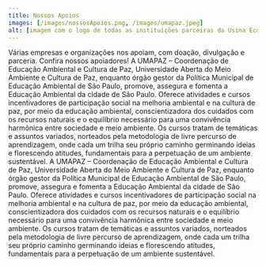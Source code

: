 ```yaml
---
title: Nossos Apoios
images: [/images/nossosApoios.png, /images/umapaz.jpeg]
alt: [imagem com o logo de todas as instituições parceiras da Usina Eco Cultural, logo instituição Uma Paz]
---
```

Várias empresas e organizações nos apoiam, com doação, divulgação e parceria. Confira nossos apoiadores!
A UMAPAZ – Coordenação de Educação Ambiental e Cultura de Paz, Universidade Aberta do Meio Ambiente e Cultura de Paz, enquanto órgão gestor da Política Municipal de Educação Ambiental de São Paulo, promove, assegura e fomenta a Educação Ambiental da cidade de São Paulo. Oferece atividades e cursos incentivadores de participação social na melhoria ambiental e na cultura de paz, por meio da educação ambiental, conscientizadora dos cuidados com os recursos naturais e o equilíbrio necessário para uma convivência harmônica entre sociedade e meio ambiente. Os cursos tratam de temáticas e assuntos variados, norteados pela metodologia de livre percurso de aprendizagem, onde cada um trilha seu próprio caminho germinando ideias e florescendo atitudes, fundamentais para a perpetuação de um ambiente sustentável. A UMAPAZ – Coordenação de Educação Ambiental e Cultura de Paz, Universidade Aberta do Meio Ambiente e Cultura de Paz, enquanto órgão gestor da Política Municipal de Educação Ambiental de São Paulo, promove, assegura e fomenta a Educação Ambiental da cidade de São Paulo. Oferece atividades e cursos incentivadores de participação social na melhoria ambiental e na cultura de paz, por meio da educação ambiental, conscientizadora dos cuidados com os recursos naturais e o equilíbrio necessário para uma convivência harmônica entre sociedade e meio ambiente. Os cursos tratam de temáticas e assuntos variados, norteados pela metodologia de livre percurso de aprendizagem, onde cada um trilha seu próprio caminho germinando ideias e florescendo atitudes, fundamentais para a perpetuação de um ambiente sustentável.